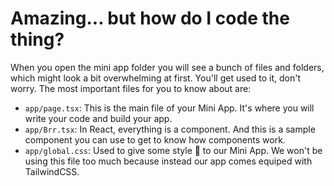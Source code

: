 # Amazing... but how do I code the thing?

When you open the mini app folder you will see a bunch of files and folders, which might look a bit overwhelming at first. You'll get used to it, don't worry. The most important files for you to know about are:

- `app/page.tsx`: This is the main file of your Mini App. It's where you will write your code and build your app.
- `app/Brr.tsx`: In React, everything is a component. And this is a sample component you can use to get to know how components work.
- `app/global.css`: Used to give some style 💅 to our Mini App. We won't be using this file too much because instead our app comes equiped with TailwindCSS.
